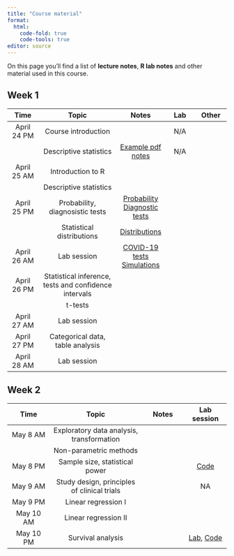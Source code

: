 ```yaml
---
title: "Course material"
format: 
  html:
    code-fold: true
    code-tools: true
editor: source
---
```


On this page you'll find a list of **lecture notes**, **R lab notes** and other material used in this course.

## Week 1

|    Time     |                         Topic                         |                                        Notes                                        | Lab | Other |
|:---------:|:---------------------------:|:---------:|:---------:|:---------:|
| April 24 PM |                  Course introduction                  |                                                                                     | N/A |       |
|             |                Descriptive statistics                 |                          [Example pdf notes](example.pdf)                           | N/A |       |
| April 25 AM |                   Introduction to R                   |                                                                                     |     |       |
|             |                Descriptive statistics                 |                                                                                     |     |       |
| April 25 PM |            Probability, diagnosistic tests            | [Probability](notes_probability.qmd) [Diagnostic tests](notes_diagnostic_tests.qmd) |     |       |
|             |               Statistical distributions               |                      [Distributions](notes_distributions.qmd)                       |     |       |
| April 26 AM |                      Lab session                      |                   [COVID-19 tests](lab_diagnostic_tests.qmd)   [Simulations](lab_distributions.qmd)                                                               |     |       |
| April 26 PM | Statistical inference, tests and confidence intervals |                                                                                     |     |       |
|             |                        t-tests                        |                                                                                     |     |       |
| April 27 AM |                      Lab session                      |                                                                                     |     |       |
| April 27 PM |           Categorical data, table analysis            |                                                                                     |     |       |
| April 28 AM |                      Lab session                      |                                                                                     |     |       |

## Week 2

|   Time    |                    Topic                    | Notes |                                                                          Lab session                                                                           |
|:------------:|:----------------------------:|:------------:|:------------:|
| May 8 AM  |  Exploratory data analysis, transformation  |       |                                                                                                                                                                |
|           |           Non-parametric methods            |       |                                                                                                                                                                |
| May 8 PM  |       Sample size, statistical power        |       |                                     [Code](https://github.com/ocbe-uio/teaching_mf9130e/blob/main/lab/code/5_samplesize.R)                                     |
| May 9 AM  | Study design, principles of clinical trials |       |                                                                               NA                                                                               |
| May 9 PM  |             Linear regression I             |       |                                                                                                                                                                |
| May 10 AM |            Linear regression II             |       |                                                                                                                                                                |
| May 10 PM |              Survival analysis              |       | [Lab](https://ocbe-uio.github.io/teaching_mf9130e/lab/lab_survival.html), [Code](https://github.com/ocbe-uio/teaching_mf9130e/blob/main/lab/code/7_survival.R) |
